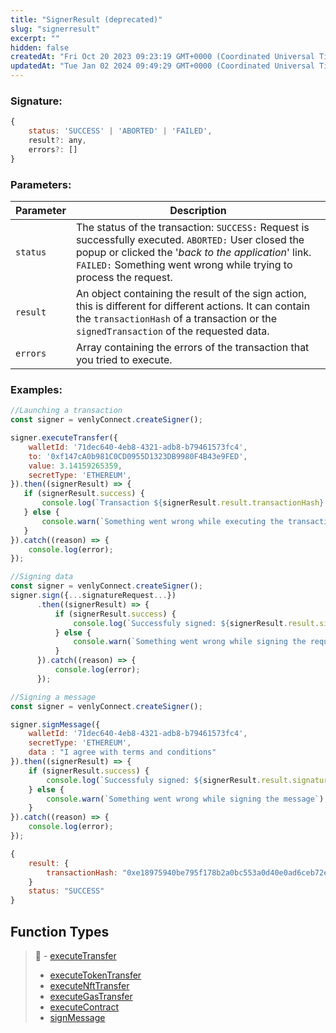 ```yaml
---
title: "SignerResult (deprecated)"
slug: "signerresult"
excerpt: ""
hidden: false
createdAt: "Fri Oct 20 2023 09:23:19 GMT+0000 (Coordinated Universal Time)"
updatedAt: "Tue Jan 02 2024 09:49:29 GMT+0000 (Coordinated Universal Time)"
---
```

### Signature:

```javascript
{
    status: 'SUCCESS' | 'ABORTED' | 'FAILED',
    result?: any,
    errors?: []
}
```

### Parameters:

| Parameter | Description |
|-----------|-------------|
| `status` | The status of the transaction: `SUCCESS:` Request is successfully executed. `ABORTED:` User closed the popup or clicked the '_back to the application_' link. `FAILED:` Something went wrong while trying to process the request. |
| `result` | An object containing the result of the sign action, this is different for different actions. It can contain the `transactionHash` of a transaction or the `signedTransaction` of the requested data. |
| `errors` | Array containing the errors of the transaction that you tried to execute. |


### Examples:

```javascript
//Launching a transaction
const signer = venlyConnect.createSigner();

signer.executeTransfer({
    walletId: '71dec640-4eb8-4321-adb8-b79461573fc4',
    to: '0xf147cA0b981C0CD0955D1323DB9980F4B43e9FED',
    value: 3.14159265359,
    secretType: 'ETHEREUM',
}).then((signerResult) => {
   if (signerResult.success) {
       console.log(`Transaction ${signerResult.result.transactionHash} has been successfully executed!`);
   } else {
       console.warn(`Something went wrong while executing the transaction`);
   }
}).catch((reason) => {
    console.log(error);
});
```

```javascript
//Signing data
const signer = venlyConnect.createSigner();
signer.sign({...signatureRequest...})
      .then((signerResult) => {
          if (signerResult.success) {
              console.log(`Successfuly signed: ${signerResult.result.signedTransaction}`);
          } else {
              console.warn(`Something went wrong while signing the request`);
          }
      }).catch((reason) => {
          console.log(error);
      });
```

```javascript
//Signing a message
const signer = venlyConnect.createSigner();

signer.signMessage({
    walletId: '71dec640-4eb8-4321-adb8-b79461573fc4',
    secretType: 'ETHEREUM',
    data : "I agree with terms and conditions"
}).then((signerResult) => {
    if (signerResult.success) {
        console.log(`Successfuly signed: ${signerResult.result.signature}`);
    } else {
        console.warn(`Something went wrong while signing the message`);
    }
}).catch((reason) => {
    console.log(error);
});

```

```javascript
{
    result: {
        transactionHash: "0xe18975940be795f178b2a0bc553a0d40e0ad6ceb72ee5f62ac53f0a816b4460f"
    }
    status: "SUCCESS"
}
```

## Function Types

> 📘 - [executeTransfer](https://venly.readme.io/docs/executetransfer)
> - [executeTokenTransfer](https://venly.readme.io/docs/executetokentransfer)
> - [executeNftTransfer](https://venly.readme.io/docs/executenfttransfer)
> - [executeGasTransfer](https://venly.readme.io/docs/executegastransfer)
> - [executeContract](https://venly.readme.io/docs/executecontract)
> - [signMessage](https://venly.readme.io/docs/signmessage)
